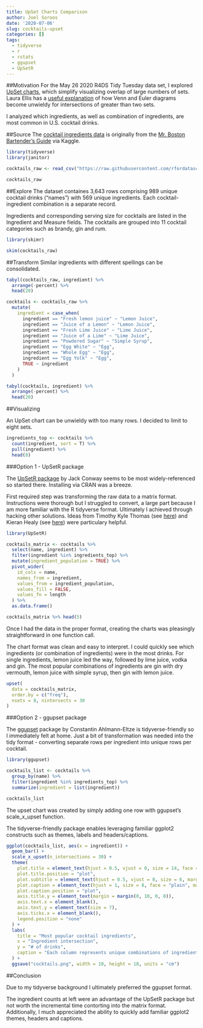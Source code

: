 ```yaml
---
title: UpSet Charts Comparison
author: Joel Soroos
date: '2020-07-06'
slug: cocktails-upset
categories: []
tags:
  - tidyverse
  - r
  - rstats
  - ggupset
  - UpSetR
---
```



##Motivation
For the May 26 2020 R4DS Tidy Tuesday data set, I explored [UpSet charts](https://caleydo.org/tools/UpSet/), which simplify visualizing overlap of large numbers of sets.  Laura Ellis has a [useful explanation](https://www.littlemissdata.com/blog/set-analysis) of how Venn and Euler diagrams become unwieldy for intersections of greater than two sets.

I analyzed which ingredients, as well as combination of ingredients, are most common in U.S. cocktail drinks.

##Source 
The [cocktail ingredients data](https://github.com/rfordatascience/tidytuesday/blob/master/data/2020/2020-05-26/readme.md) is originally from the [Mr. Boston Bartender's Guide](http://swizzle.ru/uploads/article_file/17/mr_boston.pdf) via Kaggle.   
```r

library(tidyverse)
library(janitor)

cocktails_raw <- read_csv("https://raw.githubusercontent.com/rfordatascience/tidytuesday/master/data/2020/2020-05-26/boston_cocktails.csv")

cocktails_raw
```


##Explore
The dataset containes 3,643 rows comprising 989 unique cocktail drinks ("names") with 569 unique ingredients.  Each cocktail-ingredient combination is a separate record.  

Ingredients and corresponding serving size for cocktails are listed in the Ingredient and Measure fields.  The cocktails are grouped into 11 cocktail categories such as brandy, gin and rum.


```r

library(skimr)

skim(cocktails_raw)
```


##Transform 
Similar ingredients with different spellings can be consolidated.
```r

tabyl(cocktails_raw, ingredient) %>%
  arrange(-percent) %>%
  head(20)

cocktails <- cocktails_raw %>%
  mutate(
    ingredient = case_when(
      ingredient == "Fresh lemon juice" ~ "Lemon Juice",
      ingredient == "Juice of a Lemon" ~ "Lemon Juice",
      ingredient == "Fresh Lime Juice" ~ "Lime Juice",
      ingredient == "Juice of a Lime" ~ "Lime Juice",
      ingredient == "Powdered Sugar" ~ "Simple Syrup",
      ingredient == "Egg White" ~ "Egg",
      ingredient == "Whole Egg" ~ "Egg",
      ingredient == "Egg Yolk" ~ "Egg",
      TRUE ~ ingredient
    )
  )

tabyl(cocktails, ingredient) %>%
  arrange(-percent) %>%
  head(20)
``` 
##Visualizing

An UpSet chart can be unwieldy with too many rows.  I decided to limit to eight sets.
```r

ingredients_top <- cocktails %>%
  count(ingredient, sort = T) %>%
  pull(ingredient) %>%
  head(8)
```


###Option 1 - UpSetR package

The [UpSetR package](https://www.rdocumentation.org/packages/UpSetR/versions/1.4.0) by Jack Conway seems to be most widely-referenced so started there.  Installing via CRAN was a breeze.

First required step was transforming the raw data to a matrix format.  Instructions were thorough but I struggled to convert, a large part because I am more familiar with the R tidyverse format.  Ultimately I achieved through hacking other solutions.  Ideas from  Timothy Kyle Thomas (see [here](https://timothykylethomas.me/post/r_notebook/tidytuesday22/tidytuesday22/)) and Kieran Healy (see [here](https://www.r-bloggers.com/upset-plots/)) were particulary helpful.

```r

library(UpSetR)

cocktails_matrix <- cocktails %>%
  select(name, ingredient) %>%
  filter(ingredient %in% ingredients_top) %>%
  mutate(ingredient_population = TRUE) %>%
  pivot_wider(
    id_cols = name,
    names_from = ingredient,
    values_from = ingredient_population,
    values_fill = FALSE,
    values_fn = length
  ) %>%
  as.data.frame()

cocktails_matrix %>% head(5)
```


Once I had the data in the proper format, creating the charts was pleasingly straightforward in one function call. 

The chart format was clean and easy to interpret.  I could quickly see which ingredients (or combination of ingredients) were in the most drinks.  For single ingredients, lemon juice led the way, followed by lime juice, vodka and gin. The most popular combinations of ingredients are gin with dry vermouth, lemon juice with simple syrup, then gin with lemon juice.

```r
upset(
  data = cocktails_matrix,
  order.by = c("freq"),
  nsets = 8, nintersects = 30
)
```


###Option 2 - ggupset package

The [ggupset](https://cran.r-project.org/web/packages/ggupset/readme/README.html) package by Constantin Ahlmann-Eltze is tidyverse-friendly so I immediately felt at home.  Just a bit of transformation was needed into the tidy format - converting separate rows per ingredient into unique rows per cocktail.  
```r

library(ggupset)

cocktails_list <- cocktails %>%
  group_by(name) %>%
  filter(ingredient %in% ingredients_top) %>%
  summarize(ingredient = list(ingredient))

cocktails_list
```


The upset chart was created by simply adding one row with ggupset's scale_x_upset function.

The tidyverse-friendly package enables leveraging familiar ggplot2 constructs such as themes, labels and headers/captions.

```r
ggplot(cocktails_list, aes(x = ingredient)) +
  geom_bar() +
  scale_x_upset(n_intersections = 30) +
  theme(
    plot.title = element_text(hjust = 0.5, vjust = 0, size = 14, face = "bold", margin = margin(0, 0, 15, 0)),
    plot.title.position = "plot",
    plot.subtitle = element_text(hjust = 0.5, vjust = 0, size = 6, margin = margin(0, 0, 2, 0)),
    plot.caption = element_text(hjust = 1, size = 8, face = "plain", margin = margin(15, 0, 0, 0)),
    plot.caption.position = "plot",
    axis.title.y = element_text(margin = margin(0, 10, 0, 0)),
    axis.text.x = element_blank(),
    axis.text.y = element_text(size = 7),
    axis.ticks.x = element_blank(),
    legend.position = "none"
  ) +
  labs(
    title = "Most popular cocktail ingredients",
    x = "Ingredient intersection",
    y = "# of drinks",
    caption = "Each column represents unique combinations of ingredients.  Universe is drinks in the Boston Bartender's Guide.\nVisualization: Joel Soroos @soroosj  |  Data: Mr. Boston Bartender's Guide via Kaggle via R4DS Tidy Tuesday"
  ) +
  ggsave("cocktails.png", width = 10, height = 18, units = "cm")
```


##Conclusion

Due to my tidyverse background I ultimately preferred the ggupset format.

The ingredient counts at left were an advantage of the UpSetR package but not worth the incremental time contorting into the matrix format.  Additionally, I much appreciated the ability to quickly add familiar ggplot2 themes, headers and captions.
